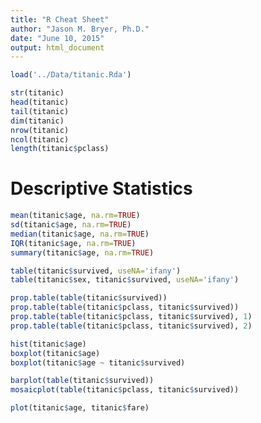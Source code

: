 ```yaml
---
title: "R Cheat Sheet"
author: "Jason M. Bryer, Ph.D."
date: "June 10, 2015"
output: html_document
---
```


```r
load('../Data/titanic.Rda')
```


```r
str(titanic)
head(titanic)
tail(titanic)
dim(titanic)
nrow(titanic)
ncol(titanic)
length(titanic$pclass)
```


# Descriptive Statistics

```r
mean(titanic$age, na.rm=TRUE)
sd(titanic$age, na.rm=TRUE)
median(titanic$age, na.rm=TRUE)
IQR(titanic$age, na.rm=TRUE)
summary(titanic$age, na.rm=TRUE)
```


```r
table(titanic$survived, useNA='ifany')
table(titanic$sex, titanic$survived, useNA='ifany')

prop.table(table(titanic$survived))
prop.table(table(titanic$pclass, titanic$survived))
prop.table(table(titanic$pclass, titanic$survived), 1)
prop.table(table(titanic$pclass, titanic$survived), 2)

```

```r
hist(titanic$age)
boxplot(titanic$age)
boxplot(titanic$age ~ titanic$survived)

barplot(table(titanic$survived))
mosaicplot(table(titanic$pclass, titanic$survived))

plot(titanic$age, titanic$fare)
```

